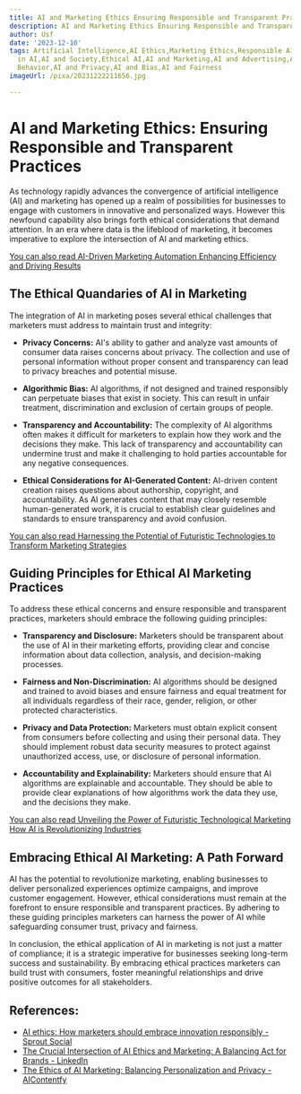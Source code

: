 ```yaml
---
title: AI and Marketing Ethics Ensuring Responsible and Transparent Practices
description: AI and Marketing Ethics Ensuring Responsible and Transparent Practices
author: Usf
date: '2023-12-10'
tags: Artificial Intelligence,AI Ethics,Marketing Ethics,Responsible AI,Transparency
  in AI,AI and Society,Ethical AI,AI and Marketing,AI and Advertising,AI and Consumer
  Behavior,AI and Privacy,AI and Bias,AI and Fairness
imageUrl: /pixa/20231222211656.jpg

---
```

# AI and Marketing Ethics: Ensuring Responsible and  Transparent Practices

As technology rapidly  advances the convergence of artificial intelligence (AI) and marketing has opened up a  realm of possibilities  for  businesses to engage with customers in innovative and personalized ways. However this newfound capability  also brings forth ethical considerations that demand attention. In an era where data is  the lifeblood of marketing, it becomes imperative to explore the intersection  of AI and marketing ethics.

[You can also read  AI-Driven Marketing Automation Enhancing Efficiency and Driving Results](AI-Driven%20Marketing%20Automation%20Enhancing%20Efficiency%20and%20Driving%20Results)


##  The Ethical Quandaries of AI in Marketing

The integration of AI in marketing poses several ethical challenges  that marketers must address to maintain trust and integrity:

* **Privacy Concerns:** AI's ability to gather and analyze vast amounts of consumer  data raises concerns about privacy. The collection and use of personal information without proper consent and transparency can lead to privacy breaches and potential misuse.

* **Algorithmic Bias:** AI algorithms, if not designed and trained responsibly can perpetuate biases that exist in society.  This can result in unfair  treatment, discrimination and exclusion of certain groups of people.

* **Transparency and Accountability:** The  complexity of AI algorithms often makes it difficult for marketers to  explain how they  work and the decisions they make. This lack  of transparency and accountability can undermine trust and make  it challenging to hold  parties accountable for any negative consequences.

* **Ethical Considerations for AI-Generated Content:** AI-driven content creation raises questions about  authorship, copyright, and accountability. As  AI generates  content that may  closely resemble human-generated work, it is crucial to  establish clear guidelines and standards to ensure transparency and avoid  confusion.


[You can also read Harnessing the Potential of Futuristic Technologies to  Transform Marketing Strategies](Harnessing%20the%20Potential%20of%20Futuristic%20Technologies%20to%20Transform%20Marketing%20Strategies)


## Guiding Principles for Ethical AI Marketing Practices

To address these  ethical concerns and ensure  responsible and transparent practices,  marketers should embrace the following guiding  principles:

* **Transparency and Disclosure:** Marketers should be transparent about the  use of AI in their marketing efforts, providing clear and concise information about data collection, analysis, and decision-making processes.

* **Fairness and Non-Discrimination:** AI algorithms should  be designed and trained to avoid biases and ensure fairness and equal treatment for all individuals regardless of their race, gender, religion, or other protected characteristics.

* **Privacy and Data Protection:** Marketers must obtain explicit consent from consumers before collecting and using their personal data. They should  implement robust data security measures to protect against unauthorized access, use, or disclosure of personal information.

* **Accountability and Explainability:** Marketers should ensure that AI algorithms are explainable and accountable. They should be able to provide clear explanations of how  algorithms work the data they use, and  the decisions they make.


[You  can also read Unveiling the Power of  Futuristic Technological Marketing How AI is Revolutionizing Industries](Unveiling%20the%20Power%20of%20Futuristic%20Technological%20Marketing%20How%20AI%20is%20Revolutionizing%20Industries)


## Embracing  Ethical AI Marketing: A Path Forward

AI  has the potential to  revolutionize marketing, enabling businesses  to deliver personalized experiences optimize campaigns, and improve customer engagement. However, ethical considerations must remain at  the forefront  to ensure responsible and transparent practices. By adhering to these  guiding principles marketers can harness the power of AI while safeguarding consumer trust, privacy and fairness.

In conclusion, the ethical  application of AI in marketing  is not just a matter of compliance;  it is a strategic imperative for  businesses seeking long-term success  and  sustainability. By embracing ethical  practices marketers can build trust with  consumers, foster meaningful relationships and drive positive outcomes  for all stakeholders.

## References:
- [AI ethics: How marketers should embrace innovation responsibly - Sprout Social](https://sproutsocial.com/insights/ai-ethics/)
- [The Crucial Intersection of AI Ethics and Marketing: A Balancing Act for Brands - LinkedIn](https://www.linkedin.com/pulse/crucial-intersection-ai-ethics-marketing-balancing-act-arya-nair-a08uf?trk=article-ssr-frontend-pulse_more-articles_related-content-card)
- [The Ethics of AI Marketing: Balancing Personalization and Privacy - AIContentfy](https://aicontentfy.com/en/blog/ethics-of-ai-marketing-balancing-personalization-and-privacy)
